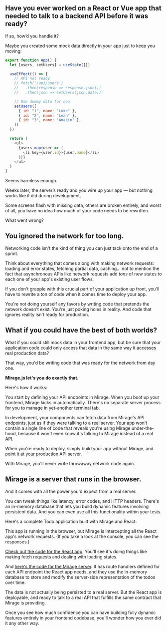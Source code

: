 
## Have you ever worked on a React or Vue app that needed to talk to a backend API before it was ready?

If so, how’d you handle it?

Maybe you created some mock data directly in your app just to keep you moving:

```js
export function App() {
  let [users, setUsers] = useState([])

  useEffect(() => {
    // API not ready
    // fetch('/api/users')
    //   .then(response => response.json())
    //   .then(json => setUsers(json.data));

    // Use dummy data for now
    setUsers([
      { id: "1", name: "Luke" },
      { id: "2", name: "Leah" },
      { id: "3", name: "Anakin" },
    ])
  })

  return (
    <ul>
      {users.map(user => (
        <li key={user.id}>{user.name}</li>
      ))}
    </ul>
  )
}
```

Seems harmless enough.

Weeks later, the server’s ready and you wire up your app — but nothing works like it did during development.

Some screens flash with missing data, others are broken entirely, and worst of all, you have no idea how much of your code needs to be rewritten.

What went wrong?

## You ignored the network for too long.

Networking code isn't the kind of thing you can just tack onto the end of a sprint.

Think about everything that comes along with making network requests: loading and error states, fetching partial data, caching... not to mention the fact that asynchronous APIs like network requests add _tons_ of new states to each one of your app's existing user flows.

If you don't grapple with this crucial part of your application up front, you'll have to rewrite a ton of code when it comes time to deploy your app.

You're not doing yourself any favors by writing code that pretends the network doesn't exist. You're just poking holes in reality. And code that ignores reality isn't ready for production.

## What if you could have the best of both worlds?

What if you could still mock data in your frontend app, but be sure that your application code could only access that data in the same way it accesses real production data?

That way, you'd be writing code that was ready for the network from day one.

**Mirage.js let's you do exactly that.**

Here's how it works:

<div className="my-8 md:my-10 lg:my-12">
  <Tabs>
    <Tab name="index.js">
      <Snippet name="2-mirage-index" />
    </Tab>
    <Tab name="App.js">
      <Snippet name="2-mirage-app" />
    </Tab>
  </Tabs>
</div>

You start by defining your API endpoints in Mirage. When you boot up your frontend, Mirage kicks in automatically. There's no separate server process for you to manage in yet-another terminal tab.

In development, your components can fetch data from Mirage's API endpoints, just as if they were talking to a real server. Your app won't contain a single line of code that reveals you're using Mirage under-the-hood, because it won't even know it's talking to Mirage instead of a real API.

When you're ready to deploy, simply build your app without Mirage, and point it at your production API server.

With Mirage, you'll never write throwaway network code again.

## Mirage is a server that runs in the browser.

And it comes with all the power you'd expect from a real server.

You can tweak things like latency, error codes, and HTTP headers. There's an in-memory database that lets you build dynamic features involving persistent data. And you can even use all this functionality within your tests.

Here's a complete Todo application built with Mirage and React:

<div className="my-12 lg:my-16">
  <TodoApp />
</div>

This app is running in the browser, but Mirage is intercepting
all the React app's network requests. <span className="hidden xl:inline"> (If you take a look at the console, you can see the responses.)</span>

[Check out the code for the React app](https://github.com/miragejs/site/blob/master/src/components/todo-app.js). You'll see it's doing things like making fetch requests and dealing with loading states.

And [here's the code for the Mirage server](https://github.com/miragejs/site/blob/master/src/server.js). It has route handlers defined for each API endpoint the React app needs, and they use the in-memory database to store and modify the server-side representation of the todos over time.

The data is not actually being persisted to a real server. But the React app is deployable, and ready to talk to a real API that fulfills the same contract that Mirage is providing.

Once you see how much confidence you can have building fully dynamic features entirely in your frontend codebase, you'll wonder how you ever did it any other way.
